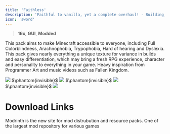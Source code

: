 ```yaml
---
title: 'Faithless'
description: 'Faithful to vanilla, yet a complete overhaul! - Building, Redstone, Survival, PvP... All in one.'
icon: 'sword'
---
```


> <Icon icon="display" iconType="regular" /> **16x**, <Icon icon="window" iconType="regular" /> **GUI**, <Icon icon="square-plus" iconType="regular" /> **Modded**

This pack aims to make Minecraft accessible to everyone, including Full Colorblindness, Arachnophobia, Trypophobia, Hard of hearing and Dyslexia. This pack gives nearly everything a unique texture for variance in builds and easy differentiation, which may bring a fresh RPG experience, character and personality to everything in your game. Heavy inspiration from Programmer Art and music videos such as Fallen Kingdom.

<Frame>
<img src="https://cdn.modrinth.com/data/CwaddKq6/images/128bb3b3aa71d8c357dc6ef1b55fd1b788940088.png"/>
</Frame>
$\phantom{invisible}$
<Frame>
<img src="https://cdn.modrinth.com/data/CwaddKq6/images/1de84819fb4f537f51d5efcd72c540493d4b4f99.png"/>
</Frame>
$\phantom{invisible}$
<Frame>
<img src="https://cdn.modrinth.com/data/CwaddKq6/images/25d4efb33f35e2f53b079d2e0a1ac758d290be23.png"/>
</Frame>
$\phantom{invisible}$
<Frame>
<img src="https://cdn.modrinth.com/data/CwaddKq6/images/e3f31a85e20c47ad555dcff9823c2184c6f579fc.png"/>
</Frame>

# Download Links

<CardGroup cols={2}>
  <Card 
    title="Modrinth Download Link"
    icon= "download"
    href="https://modrinth.com/resourcepack/faithless"
  >
    Modrinth is the new site for mod distrubution and resource packs.
  </Card>
  <Card
    title="Curseforge Download Link"
    icon="download"
    href="https://www.curseforge.com/minecraft/texture-packs/faithless"
  >
    One of the largest mod repository for various games
  </Card>
</CardGroup>